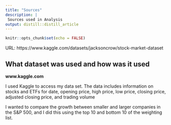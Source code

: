 ```yaml
---
title: "Sources"
description: |
 Sources used in Analysis
output: distill::distill_article
---
```


```r
knitr::opts_chunk$set(echo = FALSE)
```


URL: https://www.kaggle.com/datasets/jacksoncrow/stock-market-dataset

## What dataset was used and how was it used
**www.kaggle.com**

I used Kaggle to access my data set. The data includes information on stocks and ETFs for date, opening price, high price, low price, closing price, adjusted closing price, and trading volume

I wanted to compare the growth between smaller and larger companies in the S&P 500, and I did this using the top 10 and bottom 10 of the weighting list.